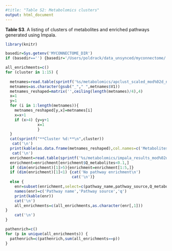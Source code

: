 ```yaml
---
#title: "Table S2: Metabolomics clusters"
output: html_document
---
```


**Table S3**. A listing of clusters of metabolites and enriched pathways generated using Impala.

```r

library(knitr)

basedir=Sys.getenv('MYCONNECTOME_DIR')
if (basedir=='') {basedir='/Users/poldrack/data_unsynced/myconnectome/'}

all_enrichments=c()
for (cluster in 1:15) {
  
  metnames=read.table(sprintf('%s/metabolomics/apclust_scaled_mod%02d_names.txt',basedir,cluster),header=FALSE)
  metnames=as.character(gsub("_"," ",metnames$V1))
  metnames_reshaped=matrix('',ceiling(length(metnames)/4),4)
  x=1
  y=1
  for (i in 1:length(metnames)){
    metnames_reshaped[y,x]=metnames[i]
    x=x+1
    if (x>4) {y=y+1
              x=1
              }
  }
  cat(sprintf("**Cluster %d:**\n",cluster))
   cat('\n')
  print(kable(as.data.frame(metnames_reshaped),col.names=c('Metabolites','','','')))
   cat('\n')
  enrichment=read.table(sprintf('%s/metabolomics/impala_results_mod%02d.csv',basedir,cluster),sep=',',header=TRUE)
  enrichment=enrichment[enrichment$Q_metabolites<0.1,]
  if (dim(enrichment)[1]>5){enrichment=enrichment[1:5,]}
  if (dim(enrichment)[1]<1) {cat('No pathway enrichment\n')
                             cat('\n')}
  else {
    enr=subset(enrichment,select=c(pathway_name,pathway_source,Q_metabolites))
    names(enr)=c('Pathway name','Pathway source','q')
    print(kable(enr))
    cat('\n')
    all_enrichments=c(all_enrichments,as.character(enr[,1]))
}
    cat('\n')
}

```


```r
pathenrich=c()
for (p in unique(all_enrichments)) {
  pathenrich=c(pathenrich,sum(all_enrichments==p))
}
```